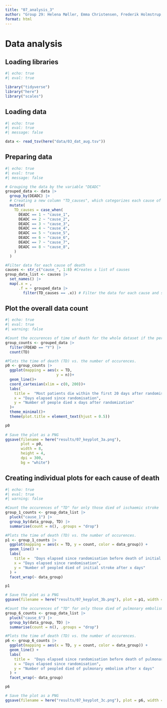 ```yaml
---
title: "07_analysis_3"
author: "Group 29: Helena Møller, Emma Christensen, Frederik Holmstrup, Casper Harreby & Laura Christiansen"
format: html
---
```


# Data analysis

## Loading libraries

```r
#| echo: true
#| eval: true

library("tidyverse")
library("here")
library("scales")
```

## Loading data

```r
#| echo: true
#| eval: true
#| message: false

data <- read_tsv(here("data/03_dat_aug.tsv"))
```

## Preparing data

```r
#| echo: true
#| eval: true
#| message: false

# Grouping the data by the variable "DEADC"
grouped_data <- data |>
  group_by(DEADC) |>
  # Creating a new column "TD_causes", which categorizes each cause of death based on "DEADC"
  mutate( 
    TD_causes = case_when( 
      DEADC == 1 ~ "cause_1",
      DEADC == 2 ~ "cause_2",
      DEADC == 3 ~ "cause_3",
      DEADC == 4 ~ "cause_4",
      DEADC == 5 ~ "cause_5",
      DEADC == 6 ~ "cause_6",
      DEADC == 7 ~ "cause_7",
      DEADC == 8 ~ "cause_8",
    )
  )

#Filter data for each cause of death
causes <- str_c("cause_", 1:8) #Creates a list of causes
group_data_list <- causes |> 
  set_names() |> 
  map(.x = ,
      .f = ~ grouped_data |>
        filter(TD_causes == .x)) # Filter the data for each cause and stores it in a list
```

## Plot the overall data count

```r
#| echo: true
#| eval: true
#| warning: false

#Count the occurences of time of death for the whole dataset if the person is dead at the 6 month follow up
group_counts <- grouped_data |>
  filter(FDEAD == "Y") |> 
  count(TD)

#Plots the time of death (TD) vs. the number of occurences.
p0 <- group_counts |>
  ggplot(mapping = aes(x = TD,
                       y = n))+
  geom_line()+
  coord_cartesian(xlim = c(0, 200))+
  labs(
    title =  "Most patients die within the first 20 days after randomisation",
    x = "Days elapsed since randomisation",
    y = "Number of people died x days after randomization"
  )+
  theme_minimal()+
  theme(plot.title = element_text(hjust = 0.5))

p0
  
# Save the plot as a PNG
ggsave(filename = here("results/07_keyplot_3a.png"), 
       plot = p0, 
       width = 8, 
       height = 4, 
       dpi = 300, 
       bg = "white")

```

## Creating individual plots for each cause of death

```r
#| echo: true
#| eval: true
#| warning: false

#Count the occurences of "TD" for only those died of ischaemic stroke
group_1_counts <- group_data_list |>
  pluck("cause_1") |> 
  group_by(data_group, TD) |>
  summarise(count = n(), .groups = "drop")

#Plots the time of death (TD) vs. the number of occurences.
p1 <- group_1_counts |> 
  ggplot(mapping = aes(x = TD, y = count, color = data_group)) + 
  geom_line() +
  labs(
    title =  "Days elapsed since randomisation before death of initial stroke",
    x = "Days elapsed since randomisation",
    y = "Number of peopled died of initial stroke after x days"
  ) +
  facet_wrap(~ data_group)

p1

# Save the plot as a PNG
ggsave(filename = here("results/07_keyplot_3b.png"), plot = p1, width = 8, height = 4, dpi = 300, bg = "white")

#Count the occurences of "TD" for only those died of pulmonary embolism
group_6_counts <- group_data_list |>
  pluck("cause_6") |> 
  group_by(data_group, TD) |>
  summarise(count = n(), .groups = "drop")

#Plots the time of death (TD) vs. the number of occurences.
p6 <- group_6_counts |> 
  ggplot(mapping = aes(x = TD, y = count, color = data_group)) + 
  geom_line() +
  labs(
    title =  "Days elapsed since randomisation before death of pulmonary embolism",
    x = "Days elapsed since randomisation",
    y = "Number of peopled died of pulmonary embolism after x days"
  ) +
  facet_wrap(~ data_group)

p6

# Save the plot as a PNG
ggsave(filename = here("results/07_keyplot_3c.png"), plot = p6, width = 8, height = 4, dpi = 300, bg = "white")
```
